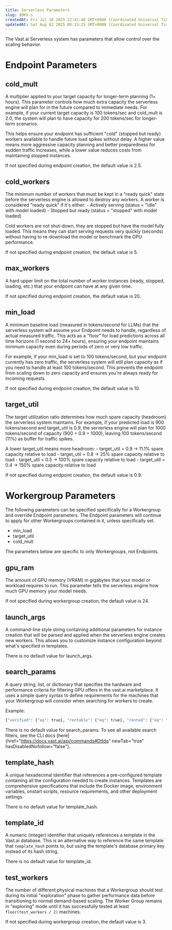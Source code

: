 ```yaml
---
title: Serverless Parameters
slug: 90KV-s
createdAt: Fri Jul 18 2025 22:41:40 GMT+0000 (Coordinated Universal Time)
updatedAt: Sat Aug 02 2025 00:13:25 GMT+0000 (Coordinated Universal Time)
---
```


The Vast.ai Serverless system has parameters that allow control over the scaling behavior.&#x20;

# Endpoint Parameters

## cold\_mult

A multiplier applied to your target capacity for longer-term planning (1+ hours). This parameter controls how much extra capacity the serverless engine will plan for in the future compared to immediate needs. For example, if your current target capacity is 100 tokens/sec and cold\_mult is 2.0, the system will plan to have capacity for 200 tokens/sec for longer-term scenarios.

This helps ensure your endpoint has sufficient "cold" (stopped but ready) workers available to handle future load spikes without delay. A higher value means more aggressive capacity planning and better preparedness for sudden traffic increases, while a lower value reduces costs from maintaining stopped instances.

If not specified during endpoint creation, the default value is 2.5.

## cold\_workers

The minimum number of workers that must be kept in a "ready quick" state before the serverless engine is allowed to destroy any workers. A worker is considered "ready quick" if it's either:
\- Actively serving (status = "idle" with model loaded)
\- Stopped but ready (status = "stopped" with model loaded)

Cold workers are not shut-down, they are stopped but have the model fully loaded. This means they can start serving requests very quickly (seconds) without having to re-download the model or benchmark the GPU performance.

If not specified during endpoint creation, the default value is 5.

## max\_workers

A hard upper limit on the total number of worker instances (ready, stopped, loading, etc.) that your endpoint can have at any given time.

If not specified during endpoint creation, the default value is 20.

## min\_load

A minimum baseline load (measured in tokens/second for LLMs) that the serverless system will assume your Endpoint needs to handle, regardless of actual measured traffic. This acts as a "floor" for load predictions across all time horizons (1 second to 24+ hours), ensuring your endpoint maintains minimum capacity even during periods of zero or very low traffic.

For example, if your min\_load is set to 100 tokens/second, but your endpoint currently has zero traffic, the serverless system will still plan capacity as if you need to handle at least 100 tokens/second. This prevents the endpoint from scaling down to zero capacity and ensures you're always ready for incoming requests.

If not specified during endpoint creation, the default value is 10.

## target\_util

The target utilization ratio determines how much spare capacity (headroom) the serverless system maintains. For example, if your predicted load is 900 tokens/second and target\_util is 0.9, the serverless engine will plan for 1000 tokens/second of capacity (900 ÷ 0.9 = 1000), leaving 100 tokens/second (11%) as buffer for traffic spikes.

A lower target\_util means more headroom:
\- target\_util = 0.9 → 11.1% spare capacity relative to load
\- target\_util = 0.8 → 25% spare capacity relative to load
\- target\_util = 0.5 → 100% spare capacity relative to load
\- target\_util = 0.4 → 150% spare capacity relative to load

If not specified during endpoint creation, the default value is 0.9.

# Workergroup Parameters

The following parameters can be specified specifically for a Workergroup and override Endpoint parameters. The Endpoint parameters will continue to apply for other Workergroups contained in it, unless specifically set.&#x20;

- min\_load
- target\_util
- cold\_mult

The parameters below are specific to only Workergroups, not Endpoints.

## gpu\_ram

The amount of GPU memory (VRAM) in gigabytes that your model or workload requires to run. This parameter tells the serverless engine how much GPU memory your model needs.

If not specified during workergroup creation, the default value is 24.

## launch\_args

A command-line style string containing additional parameters for instance creation that will be parsed and applied when the serverless engine creates new workers. This allows you to customize instance configuration beyond what's specified in templates.

There is no default value for launch\_args.

## search\_params

A query string, list, or dictionary that specifies the hardware and performance criteria for filtering GPU offers in the vast.ai marketplace. It uses a simple query syntax to define requirements for the machines that your Workergroup will consider when searching for workers to create.

Example:

```python icon="python" Python
{"verified": {"eq": true}, "rentable": {"eq": true}, "rented": {"eq": false}}
```

There is no default value for search\_params. To see all available search filters, see the CLI docs [here]{href="https://docs.vast.ai/api/commands#DtIdq" newTab="true" hasDisabledNofollow="false"}.

## template\_hash

A unique hexadecimal identifier that references a pre-configured template containing all the configuration needed to create instances. Templates are comprehensive specifications that include the Docker image, environment variables, onstart scripts, resource requirements, and other deployment settings.

There is no default value for template\_hash.

## template\_id

A numeric (integer) identifier that uniquely references a template in the Vast.ai database. This is an alternative way to reference the same template that `template_hash` points to, but using the template's database primary key instead of its hash string.

There is no default value for template\_id.

## test\_workers

The number of different physical machines that a Workergroup should test during its initial "exploration" phase to gather performance data before transitioning to normal demand-based scaling. The Worker Group remains in "exploring" mode until it has successfully tested at least `floor(test_workers / 2)` machines.

If not specified during workergroup creation, the default value is 3.







